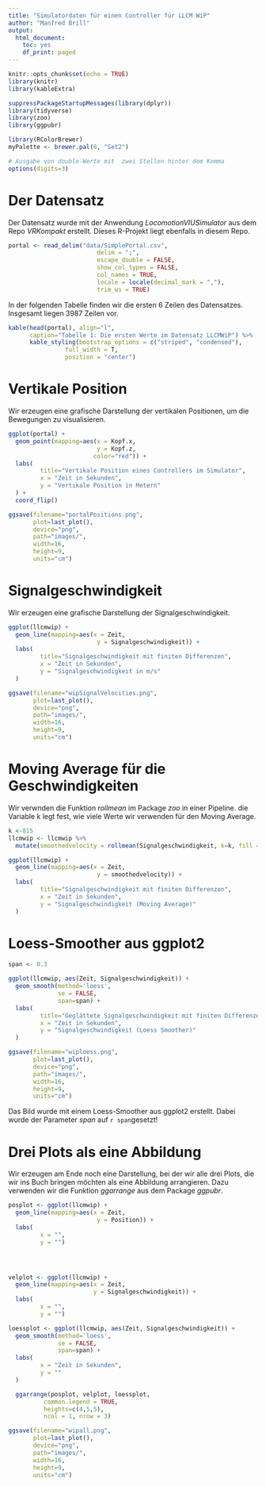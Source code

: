 ```yaml
---
title: "Simulatordaten für einen Controller für LLCM WiP"
author: "Manfred Brill"
output:
  html_document:
    toc: yes
    df_print: paged
---
```


```r
knitr::opts_chunk$set(echo = TRUE)
library(knitr)
library(kableExtra)

suppressPackageStartupMessages(library(dplyr))
library(tidyverse)
library(zoo)
library(ggpubr)

library(RColorBrewer)
myPalette <- brewer.pal(8, "Set2")

# Ausgabe von double-Werte mit  zwei Stellen hinter dem Komma
options(digits=3)
```

# Der Datensatz
Der Datensatz wurde mit der Anwendung *LocomotionVIUSimulator* 
aus dem Repo *VRKompakt* erstellt. Dieses R-Projekt liegt ebenfalls in diesem Repo.


```r
portal <- read_delim("data/SimplePortal.csv", 
                         delim = ";", 
                         escape_double = FALSE,
                         show_col_types = FALSE,
                         col_names = TRUE, 
                         locale = locale(decimal_mark = ","), 
                         trim_ws = TRUE)

```

In der folgenden Tabelle finden wir die ersten 6 Zeilen
des Datensatzes. Insgesamt liegen 3987 Zeilen vor.

```r
kable(head(portal), align="l",
      caption="Tabelle 1: Die ersten Werte im Datensatz LLCMWiP") %>%
      kable_styling(bootstrap_options = c("striped", "condensed"), 
                full_width = T, 
                position = "center")
```
# Vertikale Position
Wir erzeugen eine grafische Darstellung der vertikalen Positionen, um die Bewegungen zu visualisieren.

```r
ggplot(portal) + 
  geom_point(mapping=aes(x = Kopf.x, 
                         y = Kopf.z,
                        color="red")) +
  labs(
         title="Vertikale Position eines Controllers im Simulator",
         x = "Zeit in Sekunden",
         y = "Vertikale Position in Metern"
  ) +
  coord_flip()

ggsave(filename="portalPositions.png",
       plot=last_plot(), 
       device="png",
       path="images/", 
       width=16, 
       height=9, 
       units="cm")
```


# Signalgeschwindigkeit
Wir erzeugen eine grafische Darstellung der Signalgeschwindigkeit.

```r
ggplot(llcmwip) + 
  geom_line(mapping=aes(x = Zeit, 
                         y = Signalgeschwindigkeit)) +
  labs(
         title="Signalgeschwindigkeit mit finiten Differenzen",
         x = "Zeit in Sekunden",
         y = "Signalgeschwindigkeit in m/s"
  ) 

ggsave(filename="wipSignalVelocities.png",
       plot=last_plot(), 
       device="png",
       path="images/", 
       width=16, 
       height=9, 
       units="cm")
```

# Moving Average für die Geschwindigkeiten
Wir verwnden die Funktion *rollmean* im Package *zoo*
in einer Pipeline. die Variable k legt fest,
wie viele Werte wir verwenden für den 
Moving Average.

```r
k <-815
llcmwip <- llcmwip %>%
  mutate(smoothedvelocity = rollmean(Signalgeschwindigkeit, k=k, fill = NA))

ggplot(llcmwip) + 
  geom_line(mapping=aes(x = Zeit, 
                         y = smoothedvelocity)) +
  labs(
         title="Signalgeschwindigkeit mit finiten Differenzen",
         x = "Zeit in Sekunden",
         y = "Signalgeschwindigkeit (Moving Average)"
  ) 
```
# Loess-Smoother aus ggplot2

```r
span <- 0.3

ggplot(llcmwip, aes(Zeit, Signalgeschwindigkeit)) + 
  geom_smooth(method='loess', 
              se = FALSE,
              span=span) +
  labs(
         title="Geglättete Signalgeschwindigkeit mit finiten Differenzen",
         x = "Zeit in Sekunden",
         y = "Signalgeschwindigkeit (Loess Smoother)"
  ) 

ggsave(filename="wiploess.png",
       plot=last_plot(), 
       device="png",
       path="images/", 
       width=16, 
       height=9, 
       units="cm")
```

Das Bild wurde mit einem Loess-Smoother aus ggplot2
erstellt. Dabei wurde der Parameter *span*
auf `r span`gesetzt!

# Drei Plots als eine Abbildung
Wir erzeugen am Ende noch eine Darstellung,
bei der wir alle drei Plots, die wir ins Buch
bringen möchten als eine Abbildung arrangieren.
Dazu verwenden wir die Funktion *ggarrange*
aus dem Package *ggpubr*.

```r
posplot <- ggplot(llcmwip) + 
  geom_line(mapping=aes(x = Zeit, 
                         y = Position)) +
  labs(
         x = "",
         y = "")




velplot <- ggplot(llcmwip) + 
  geom_line(mapping=aes(x = Zeit, 
                        y = Signalgeschwindigkeit)) +
  labs(
         x = "",
         y = "")

loessplot <- ggplot(llcmwip, aes(Zeit, Signalgeschwindigkeit)) + 
  geom_smooth(method='loess', 
              se = FALSE,
              span=span) +
  labs(
         x = "Zeit in Sekunden",
         y = ""
  ) 

  ggarrange(posplot, velplot, loessplot,
          common.legend = TRUE,
          heights=c(4,5,5),
          ncol = 1, nrow = 3)

ggsave(filename="wipall.png",
       plot=last_plot(), 
       device="png",
       path="images/", 
       width=16, 
       height=9, 
       units="cm")
```

